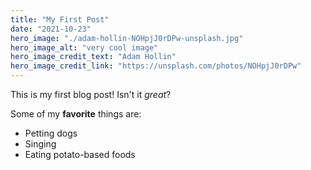 ```yaml
---
title: "My First Post"
date: "2021-10-23"
hero_image: "./adam-hollin-NOHpjJ0rDPw-unsplash.jpg"
hero_image_alt: "very cool image" 
hero_image_credit_text: "Adam Hollin"
hero_image_credit_link: "https://unsplash.com/photos/NOHpjJ0rDPw"
---
```


This is my first blog post! Isn't it *great*? 

Some of my **favorite** things are: 

* Petting dogs 
* Singing
* Eating potato-based foods 